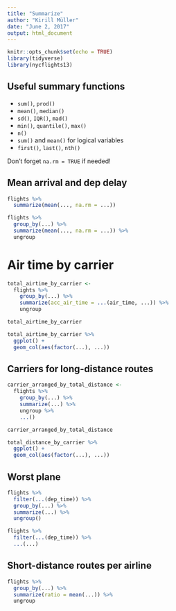 ```yaml
---
title: "Summarize"
author: "Kirill Müller"
date: "June 2, 2017"
output: html_document
---
```



```r
knitr::opts_chunk$set(echo = TRUE)
library(tidyverse)
library(nycflights13)
```

## Useful summary functions

- `sum()`, `prod()`
- `mean()`, `median()`
- `sd()`, `IQR()`, `mad()`
- `min()`, `quantile()`, `max()`
- `n()`
- `sum()` and `mean()` for logical variables
- `first()`, `last()`, `nth()`

Don't forget `na.rm = TRUE` if needed!


## Mean arrival and dep delay

```r
flights %>%
  summarize(mean(..., na.rm = ...))
```


```r
flights %>%
  group_by(...) %>% 
  summarize(mean(..., na.rm = ...)) %>% 
  ungroup
```

# Air time by carrier

```r
total_airtime_by_carrier <-
  flights %>% 
    group_by(...) %>% 
    summarize(acc_air_time = ...(air_time, ...)) %>% 
    ungroup

total_airtime_by_carrier
```

```r
total_airtime_by_carrier %>% 
  ggplot() +
  geom_col(aes(factor(...), ...))
```

## Carriers for long-distance routes

```r
carrier_arranged_by_total_distance <-
  flights %>% 
    group_by(...) %>% 
    summarize(...) %>% 
    ungroup %>% 
    ...()

carrier_arranged_by_total_distance
```

```r
total_distance_by_carrier %>% 
  ggplot() +
  geom_col(aes(factor(...), ...))
```


## Worst plane

```r
flights %>% 
  filter(...(dep_time)) %>%
  group_by(...) %>% 
  summarize(...) %>% 
  ungroup()
```

```r
flights %>% 
  filter(...(dep_time)) %>%
  ...(...)
```


## Short-distance routes per airline

```r
flights %>%
  group_by(...) %>% 
  summarize(ratio = mean(...)) %>% 
  ungroup
```

